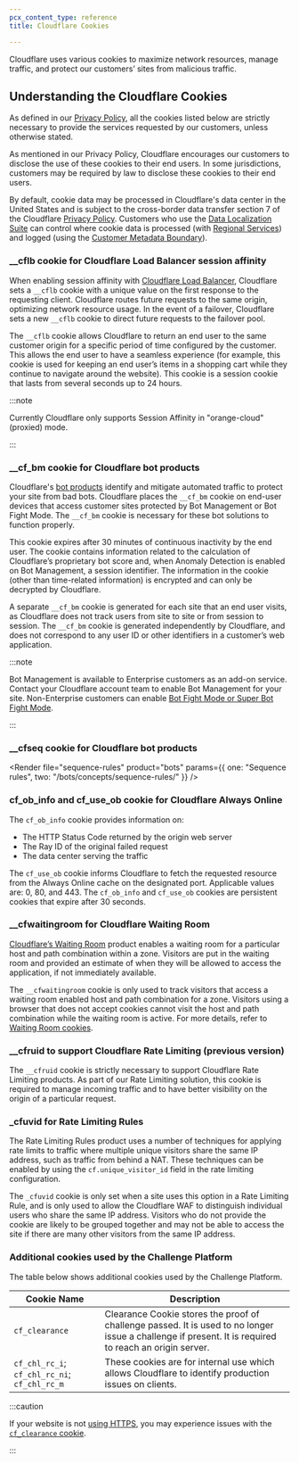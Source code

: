 ```yaml
---
pcx_content_type: reference
title: Cloudflare Cookies

---
```



Cloudflare uses various cookies to maximize network resources, manage traffic, and protect our customers’ sites from malicious traffic.

## Understanding the Cloudflare Cookies

As defined in our [Privacy Policy](https://www.cloudflare.com/privacypolicy/), all the cookies listed below are strictly necessary to provide the services requested by our customers, unless otherwise stated.

As mentioned in our Privacy Policy, Cloudflare encourages our customers to disclose the use of these cookies to their end users. In some jurisdictions, customers may be required by law to disclose these cookies to their end users.

By default, cookie data may be processed in Cloudflare's data center in the United States and is subject to the cross-border data transfer section 7 of the Cloudflare [Privacy Policy](https://www.cloudflare.com/privacypolicy/). Customers who use the [Data Localization Suite](/data-localization/) can control where cookie data is processed (with [Regional Services](/data-localization/regional-services/)) and logged (using the [Customer Metadata Boundary](/data-localization/metadata-boundary/)).

### \_\_cflb cookie for Cloudflare Load Balancer session affinity

When enabling session affinity with [Cloudflare Load Balancer](/load-balancing/understand-basics/session-affinity/), Cloudflare sets a `__cflb` cookie with a unique value on the first response to the requesting client. Cloudflare routes future requests to the same origin, optimizing network resource usage. In the event of a failover, Cloudflare sets a new `__cflb` cookie to direct future requests to the failover pool.

The `__cflb` cookie allows Cloudflare to return an end user to the same customer origin for a specific period of time configured by the customer. This allows the end user to have a seamless experience (for example, this cookie is used for keeping an end user’s items in a shopping cart while they continue to navigate around the website). This cookie is a session cookie that lasts from several seconds up to 24 hours.

:::note


Currently Cloudflare only supports Session Affinity in "orange-cloud" (proxied) mode.


:::

### \_\_cf\_bm cookie for Cloudflare bot products

Cloudflare's [bot products](/bots/) identify and mitigate automated traffic to protect your site from bad bots. Cloudflare places the `__cf_bm` cookie on end-user devices that access customer sites protected by Bot Management or Bot Fight Mode. The `__cf_bm` cookie is necessary for these bot solutions to function properly.

This cookie expires after 30 minutes of continuous inactivity by the end user. The cookie contains information related to the calculation of Cloudflare’s proprietary bot score and, when Anomaly Detection is enabled on Bot Management, a session identifier. The information in the cookie (other than time-related information) is encrypted and can only be decrypted by Cloudflare.

A separate `__cf_bm` cookie is generated for each site that an end user visits, as Cloudflare does not track users from site to site or from session to session. The `__cf_bm` cookie is generated independently by Cloudflare, and does not correspond to any user ID or other identifiers in a customer’s web application.

:::note


Bot Management is available to Enterprise customers as an add-on service. Contact your Cloudflare account team to enable Bot Management for your site. Non-Enterprise customers can enable [Bot Fight Mode or Super Bot Fight Mode](/bots/).


:::

<Render file="disable-cf-bm-cookie" product="bots" />

### \_\_cfseq cookie for Cloudflare bot products

<Render file="sequence-rules" product="bots" params={{ one: "Sequence rules", two: "/bots/concepts/sequence-rules/" }} />

### cf\_ob\_info and cf\_use\_ob cookie for Cloudflare Always Online

The `cf_ob_info` cookie provides information on:

* The HTTP Status Code returned by the origin web server
* The Ray ID of the original failed request
* The data center serving the traffic

The `cf_use_ob` cookie informs Cloudflare to fetch the requested resource from the Always Online cache on the designated port. Applicable values are: 0, 80, and 443. The `cf_ob_info` and `cf_use_ob` cookies are persistent cookies that expire after 30 seconds.

### \_\_cfwaitingroom for Cloudflare Waiting Room

[Cloudflare’s Waiting Room](/waiting-room/) product enables a waiting room for a particular host and path combination within a zone. Visitors are put in the waiting room and provided an estimate of when they will be allowed to access the application, if not immediately available.

The `__cfwaitingroom` cookie is only used to track visitors that access a waiting room enabled host and path combination for a zone. Visitors using a browser that does not accept cookies cannot visit the host and path combination while the waiting room is active. For more details, refer to [Waiting Room cookies](/waiting-room/reference/waiting-room-cookie/).

### \_\_cfruid to support Cloudflare Rate Limiting (previous version)

The `__cfruid` cookie is strictly necessary to support Cloudflare Rate Limiting products. As part of our Rate Limiting solution, this cookie is required to manage incoming traffic and to have better visibility on the origin of a particular request.

### \_cfuvid for Rate Limiting Rules

The Rate Limiting Rules product uses a number of techniques for applying rate limits to traffic where multiple unique visitors share the same IP address, such as traffic from behind a NAT. These techniques can be enabled by using the `cf.unique_visitor_id` field in the rate limiting configuration.

The `_cfuvid` cookie is only set when a site uses this option in a Rate Limiting Rule, and is only used to allow the Cloudflare WAF to distinguish individual users who share the same IP address. Visitors who do not provide the cookie are likely to be grouped together and may not be able to access the site if there are many other visitors from the same IP address.

### Additional cookies used by the Challenge Platform

The table below shows additional cookies used by the Challenge Platform.

| Cookie Name                                  | Description                                                                                                                                            |
| -------------------------------------------- | ------------------------------------------------------------------------------------------------------------------------------------------------------ |
| `cf_clearance`                               | Clearance Cookie stores the proof of challenge passed. It is used to no longer issue a challenge if present. It is required to reach an origin server. |
| `cf_chl_rc_i`; `cf_chl_rc_ni`; `cf_chl_rc_m` | These cookies are for internal use which allows Cloudflare to identify production issues on clients.                                                   |

:::caution


If your website is not [using HTTPS](/ssl/edge-certificates/encrypt-visitor-traffic/), you may experience issues with the [`cf_clearance` cookie](/waf/troubleshooting/samesite-cookie-interaction/#known-issues-with-samesite-and-cf_clearance-cookies).


:::
